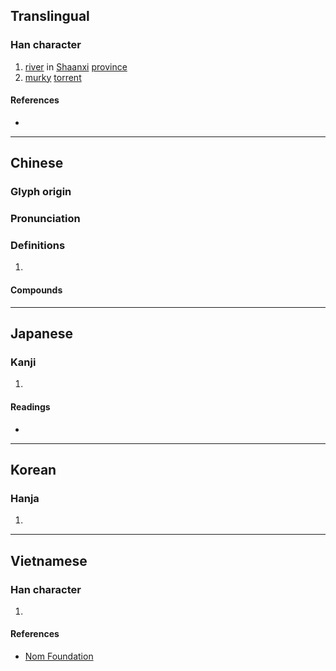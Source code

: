 {{character info/new}}
==Translingual==

===Han character===
{{Han char|rn=85|rad=水|as=07|sn=10|four=32127|canj=EUON|ids=⿰氵岑}}

# [[river]] in [[Shaanxi]] [[province]]
# [[murky]] [[torrent]]

====References====
* {{Han ref|kx=0627.030|dkj=17542|dj=1029.070|hdz=31625.020|uh=6D94|ud=28052|bh=AF4B|bd=44875}}

----

==Chinese==
{{zh-forms}}

===Glyph origin===
{{Han etym}}

===Pronunciation===
{{zh-pron
|m=cén
|c=sam4
|mn=chhâm
|mc=y
|oc=y
|cat=
}}

===Definitions===
{{zh-hanzi}}

# {{rfdef|zh}}

====Compounds====
{{zh-der|大汗涔涔|涔涔|涔蹄|涔旱|汗涔涔|淚涔涔}}

----

==Japanese==

===Kanji===
{{ja-kanji|grade=|rs=水07}}

# {{defn|lang=ja|sort=水07}}

====Readings====
* {{ja-readings|on=[[さん]] (san), [[ざん]] (zan), [[しん]] (shin)|kun=[[ひたす]] (hitasu)}}

----

==Korean==

===Hanja===
{{ko-hanja|hangeul=잠|eumhun=|rv=jam|mr=cham|y=cam}}

# {{defn|lang=ko|sort=水07}}

----

==Vietnamese==

===Han character===
{{vi-readings|rs=水07| hanviet = sầm}}

# {{defn|lang=vi|sort=水07}}

====References====
*[http://nomfoundation.org/common/nom_details.php?codepoint=6d94 Nom Foundation]